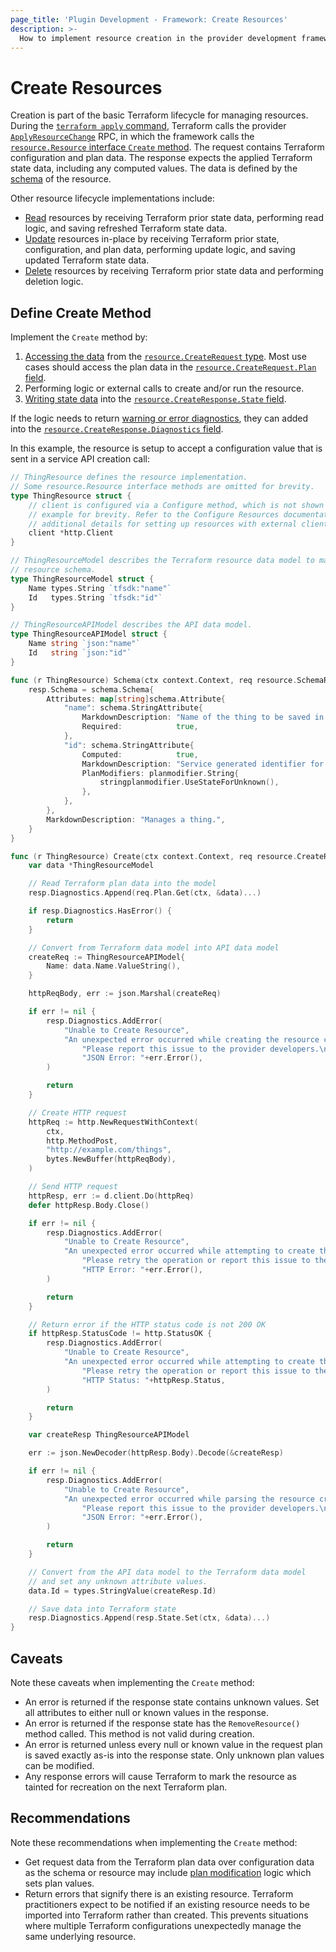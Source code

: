 ```yaml
---
page_title: 'Plugin Development - Framework: Create Resources'
description: >-
  How to implement resource creation in the provider development framework.
---
```


# Create Resources

Creation is part of the basic Terraform lifecycle for managing resources. During the [`terraform apply` command](/terraform/cli/commands/apply), Terraform calls the provider [`ApplyResourceChange`](/terraform/plugin/framework/internals/rpcs#applyresourcechange-rpc) RPC, in which the framework calls the [`resource.Resource` interface `Create` method](https://pkg.go.dev/github.com/hashicorp/terraform-plugin-framework/resource#Resource.Create). The request contains Terraform configuration and plan data. The response expects the applied Terraform state data, including any computed values. The data is defined by the [schema](/terraform/plugin/framework/data-handling/schemas) of the resource.

Other resource lifecycle implementations include:

- [Read](/terraform/plugin/framework/resources/read) resources by receiving Terraform prior state data, performing read logic, and saving refreshed Terraform state data.
- [Update](/terraform/plugin/framework/resources/update) resources in-place by receiving Terraform prior state, configuration, and plan data, performing update logic, and saving updated Terraform state data.
- [Delete](/terraform/plugin/framework/resources/delete) resources by receiving Terraform prior state data and performing deletion logic.

## Define Create Method

Implement the `Create` method by:

1. [Accessing the data](/terraform/plugin/framework/accessing-values) from the [`resource.CreateRequest` type](https://pkg.go.dev/github.com/hashicorp/terraform-plugin-framework/resource#CreateRequest). Most use cases should access the plan data in the [`resource.CreateRequest.Plan` field](https://pkg.go.dev/github.com/hashicorp/terraform-plugin-framework/resource#CreateRequest.Plan).
1. Performing logic or external calls to create and/or run the resource.
1. [Writing state data](/terraform/plugin/framework/writing-state) into the [`resource.CreateResponse.State` field](https://pkg.go.dev/github.com/hashicorp/terraform-plugin-framework/resource#CreateResponse.State).

If the logic needs to return [warning or error diagnostics](/terraform/plugin/framework/diagnostics), they can added into the [`resource.CreateResponse.Diagnostics` field](https://pkg.go.dev/github.com/hashicorp/terraform-plugin-framework/resource#CreateResponse.Diagnostics).

In this example, the resource is setup to accept a configuration value that is sent in a service API creation call:

```go
// ThingResource defines the resource implementation.
// Some resource.Resource interface methods are omitted for brevity.
type ThingResource struct {
    // client is configured via a Configure method, which is not shown in this
    // example for brevity. Refer to the Configure Resources documentation for
    // additional details for setting up resources with external clients.
    client *http.Client
}

// ThingResourceModel describes the Terraform resource data model to match the
// resource schema.
type ThingResourceModel struct {
    Name types.String `tfsdk:"name"`
    Id   types.String `tfsdk:"id"`
}

// ThingResourceAPIModel describes the API data model.
type ThingResourceAPIModel struct {
    Name string `json:"name"`
    Id   string `json:"id"`
}

func (r ThingResource) Schema(ctx context.Context, req resource.SchemaRequest, resp *resource.SchemaResponse) {
    resp.Schema = schema.Schema{
        Attributes: map[string]schema.Attribute{
            "name": schema.StringAttribute{
                MarkdownDescription: "Name of the thing to be saved in the service.",
                Required:            true,
            },
            "id": schema.StringAttribute{
                Computed:            true,
                MarkdownDescription: "Service generated identifier for the thing.",
                PlanModifiers: planmodifier.String{
                    stringplanmodifier.UseStateForUnknown(),
                },
            },
        },
        MarkdownDescription: "Manages a thing.",
    }
}

func (r ThingResource) Create(ctx context.Context, req resource.CreateRequest, resp *resource.CreateResponse) {
    var data *ThingResourceModel

    // Read Terraform plan data into the model
    resp.Diagnostics.Append(req.Plan.Get(ctx, &data)...)

    if resp.Diagnostics.HasError() {
        return
    }

    // Convert from Terraform data model into API data model
    createReq := ThingResourceAPIModel{
        Name: data.Name.ValueString(),
    }

    httpReqBody, err := json.Marshal(createReq)

    if err != nil {
        resp.Diagnostics.AddError(
            "Unable to Create Resource",
            "An unexpected error occurred while creating the resource create request. "+
                "Please report this issue to the provider developers.\n\n"+
                "JSON Error: "+err.Error(),
        )

        return
    }

    // Create HTTP request
    httpReq := http.NewRequestWithContext(
        ctx,
        http.MethodPost,
        "http://example.com/things",
        bytes.NewBuffer(httpReqBody),
    )

    // Send HTTP request
    httpResp, err := d.client.Do(httpReq)
    defer httpResp.Body.Close()

    if err != nil {
        resp.Diagnostics.AddError(
            "Unable to Create Resource",
            "An unexpected error occurred while attempting to create the resource. "+
                "Please retry the operation or report this issue to the provider developers.\n\n"+
                "HTTP Error: "+err.Error(),
        )

        return
    }

    // Return error if the HTTP status code is not 200 OK
    if httpResp.StatusCode != http.StatusOK {
        resp.Diagnostics.AddError(
            "Unable to Create Resource",
            "An unexpected error occurred while attempting to create the resource. "+
                "Please retry the operation or report this issue to the provider developers.\n\n"+
                "HTTP Status: "+httpResp.Status,
        )

        return
    }

    var createResp ThingResourceAPIModel

    err := json.NewDecoder(httpResp.Body).Decode(&createResp)

    if err != nil {
        resp.Diagnostics.AddError(
            "Unable to Create Resource",
            "An unexpected error occurred while parsing the resource creation response. "+
                "Please report this issue to the provider developers.\n\n"+
                "JSON Error: "+err.Error(),
        )

        return
    }

    // Convert from the API data model to the Terraform data model
    // and set any unknown attribute values.
    data.Id = types.StringValue(createResp.Id)

    // Save data into Terraform state
    resp.Diagnostics.Append(resp.State.Set(ctx, &data)...)
}
```

## Caveats

Note these caveats when implementing the `Create` method:

* An error is returned if the response state contains unknown values. Set all attributes to either null or known values in the response.
* An error is returned if the response state has the `RemoveResource()` method called. This method is not valid during creation.
* An error is returned unless every null or known value in the request plan is saved exactly as-is into the response state. Only unknown plan values can be modified.
* Any response errors will cause Terraform to mark the resource as tainted for recreation on the next Terraform plan.

## Recommendations

Note these recommendations when implementing the `Create` method:

* Get request data from the Terraform plan data over configuration data as the schema or resource may include [plan modification](/terraform/plugin/framework/resources/plan-modification) logic which sets plan values.
* Return errors that signify there is an existing resource. Terraform practitioners expect to be notified if an existing resource needs to be imported into Terraform rather than created. This prevents situations where multiple Terraform configurations unexpectedly manage the same underlying resource.
